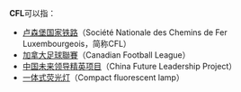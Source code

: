 '''CFL'''可以指：

*[[卢森堡国家铁路|卢森堡国家铁路]]（Société Nationale des Chemins de Fer Luxembourgeois，简称CFL）
*[[加拿大足球聯賽|加拿大足球聯賽]]（Canadian Football League）
*[[中国未来领导精英项目|中国未来领导精英项目]]（China Future Leadership Project）
*[[一体式荧光灯|一体式荧光灯]]（Compact fluorescent lamp）

{{disambig|Cat=三字拉丁字母缩写消歧义}}